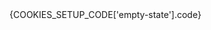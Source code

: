
<CookiesDocsHeader />

<CookiePreview>
  <EmptyStateExample />
</CookiePreview>

<div className="py-12" />

<ComponentManualSetup>
  <CodeBlock
    className="w-full"
    hasViewMore
    fileName={COOKIES_SETUP_CODE['empty-state'].registerAt}>
    {COOKIES_SETUP_CODE['empty-state'].code}
  </CodeBlock>
</ComponentManualSetup>

